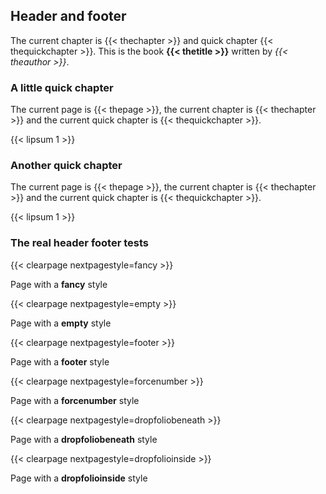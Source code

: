 ## Header and footer

The current chapter is {{< thechapter >}} and quick chapter
{{< thequickchapter >}}. This is the book **{{< thetitle >}}** written by
_{{< theauthor >}}_.

### A little quick chapter

The current page is {{< thepage >}}, the current chapter is {{< thechapter >}}
and the current quick chapter is {{< thequickchapter >}}.

{{< lipsum 1 >}}

### Another quick chapter

The current page is {{< thepage >}}, the current chapter is {{< thechapter >}}
and the current quick chapter is {{< thequickchapter >}}.

{{< lipsum 1 >}}

### The real header footer tests

{{< clearpage nextpagestyle=fancy >}}

:::{vfill=both scale=3 align=center}
Page with a **fancy** style
:::

{{< clearpage nextpagestyle=empty >}}

:::{vfill=both scale=3 align=center}
Page with a **empty** style
:::

{{< clearpage nextpagestyle=footer >}}

:::{vfill=both scale=3 align=center}
Page with a **footer** style
:::

{{< clearpage nextpagestyle=forcenumber >}}

:::{vfill=both scale=3 align=center}
Page with a **forcenumber** style
:::

{{< clearpage nextpagestyle=dropfoliobeneath >}}

:::{vfill=both scale=3 align=center}
Page with a **dropfoliobeneath** style
:::

{{< clearpage nextpagestyle=dropfolioinside >}}

:::{vfill=both scale=3 align=center scale=3 align=center}
Page with a **dropfolioinside** style
:::
